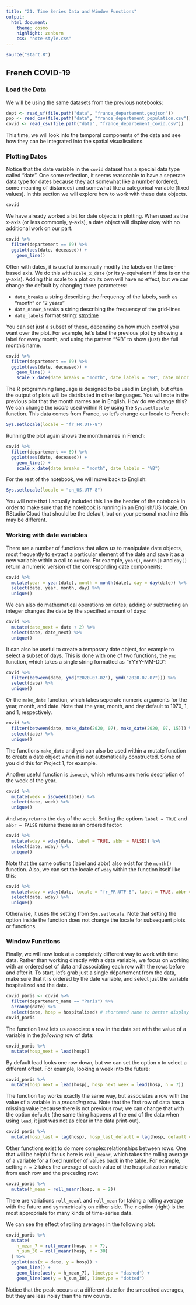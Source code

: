 ```yaml
---
title: "21. Time Series Data and Window Functions"
output:
  html_document:
    theme: cosmo
    highlight: zenburn
    css: "note-style.css"
---
```


```r
source("start.R")
```

## French COVID-19

### Load the Data

We will be using the same datasets from the previous notebooks:

```r
dept <- read_sf(file.path("data", "france_departement.geojson"))
pop <- read_csv(file.path("data", "france_departement_population.csv"))
covid <- read_csv(file.path("data", "france_departement_covid.csv"))
```

This time, we will look into the temporal components of the data
and see how they can be integrated into the spatial visualisations.

### Plotting Dates

Notice that the date variable in the `covid` dataset has a special data
type called "date". One some reflection, it seems reasonable to have a
seperate data type for dates because they act somewhat like a number
(ordered, some meaning of distances) and somewhat like a categorical
variable (fixed values). In this section we will explore how to work with
these data objects.

```r
covid
```

We have already worked a bit for date objects in plotting. When used as the
x-axis (or less commonly, y-axis), a date object will display okay with no
additional work on our part.

```r
covid %>%
  filter(departement == 69) %>%
  ggplot(aes(date, deceased)) +
    geom_line()
```

Often with dates, it is useful to manually modify the labels on the time-based
axis. We do this with `scale_x_date` (or its y-equivalent if time is on the
y-axis). Adding this scale to a plot on its own will have no effect, but we can
change the default by changing three parameters:

- `date_breaks` a string describing the frequency of the labels, such as
   "month" or "2 years"
- `date_minor_breaks` a string describing the frequency of the grid-lines
- `date_labels` format string: [strptime](https://rdrr.io/r/base/strptime.html)

You can set just a subset of these, depending on how much control you want over
the plot. For example, let's label the previous plot by showing a label for
every month, and using the pattern "%B" to show (just) the full month's name.

```r
covid %>%
  filter(departement == 69) %>%
  ggplot(aes(date, deceased)) +
    geom_line() +
    scale_x_date(date_breaks = "month", date_labels = "%B", date_minor_breaks = "month")
```

The R programming language is designed to be used in English, but often the
output of plots will be distributed in other languages. You will note in the
previous plot that the month names are in English. How do we change this? We
can change the *locale* used within R by using the `Sys.setlocale` function.
This data comes from France, so let's change our locale to French:

```r
Sys.setlocale(locale = "fr_FR.UTF-8")
```

Running the plot again shows the month names in French:

```r
covid %>%
  filter(departement == 69) %>%
  ggplot(aes(date, deceased)) +
    geom_line() +
    scale_x_date(date_breaks = "month", date_labels = "%B")
```

For the rest of the notebook, we will move back to English:

```r
Sys.setlocale(locale = "en_US.UTF-8")
```

You will note that I actually included this line the header of the notebook in
order to make sure that the notebook is running in an English/US locale. On
RStudio Cloud that should be the default, but on your personal machine this may
be different.

### Working with date variables

There are a number of functions that allow us to manipulate date objects, most
frequently to extract a particular element of the date and save it as a new
variable within a call to `mutate`. For example, `year()`, `month()` and
`day()` return a numeric version of the corresponding date components:

```r
covid %>%
  mutate(year = year(date), month = month(date), day = day(date)) %>%
  select(date, year, month, day) %>%
  unique()
```

We can also do mathematical operations on dates; adding or subtracting
an integer changes the date by the specified amount of days:

```r
covid %>%
  mutate(date_next = date + 2) %>%
  select(date, date_next) %>%
  unique()
```

It can also be useful to create a temporary date object, for example to select
a subset of days. This is done with one of two functions, the `ymd` function,
which takes a single string formatted as "YYYY-MM-DD":

```r
covid %>%
  filter(between(date, ymd("2020-07-02"), ymd("2020-07-07"))) %>%
  select(date) %>%
  unique()
```

Or the `make_date` function, which takes seperate numeric arguments for the
year, month, and date. Note that the year, month, and day default to 1970,
1, and 1, respectively.

```r
covid %>%
  filter(between(date, make_date(2020, 07), make_date(2020, 07, 15))) %>%
  select(date) %>%
  unique()
```

The functions `make_date` and `ymd` can also be used within a mutate function
to create a date object when it is not automatically constructed. Some of you
did this for Project 1, for example.

Another useful function is `isoweek`, which returns a numeric description
of the week of the year.

```r
covid %>%
  mutate(week = isoweek(date)) %>%
  select(date, week) %>%
  unique()
```

And `wday` returns the day of the week. Setting the options `label = TRUE`
and `abbr = FALSE` returns these as an ordered factor:

```r
covid %>%
  mutate(wday = wday(date, label = TRUE, abbr = FALSE)) %>%
  select(date, wday) %>%
  unique()
```

Note that the same options (label and abbr) also exist for the `month()`
function. Also, we can set the locale of `wday` within the function itself
like this:

```r
covid %>%
  mutate(wday = wday(date, locale = "fr_FR.UTF-8", label = TRUE, abbr = FALSE)) %>%
  select(date, wday) %>%
  unique()
```

Otherwise, it uses the setting from `Sys.setlocale`. Note that setting the
option inside the function does not change the locale for subsequent plots or
functions.

### Window Functions

Finally, we will now look at a completely different way to work with time data.
Rather than working directly with a date variable, we focus on working with an
ordered set of data and associating each row with the rows before and after it.
To start, let's grab just a single département from the data, make sure that
it is ordered by the date variable, and select just the variable hospitalized
and the date.

```r
covid_paris <- covid %>%
  filter(departement_name == "Paris") %>%
  arrange(date) %>%
  select(date, hosp = hospitalised) # shortened name to better display below
covid_paris
```

The function `lead` lets us associate a row in the data set with the
value of a variable in the *following* row of data:

```r
covid_paris %>%
  mutate(hosp_next = lead(hosp))
```

By default lead looks one row down, but we can set the option `n`
to select a different offset. For example, looking a week into
the future:

```r
covid_paris %>%
  mutate(hosp_next = lead(hosp), hosp_next_week = lead(hosp, n = 7))
```

The function `lag` works exactly the same way, but associates a row with
the value of a variable in a *preceding* row. Note that the first row of
data has a missing value because there is not previous row; we can change
that with the option `default` (the same thing happens at the end of the
data when using `lead`, it just was not as clear in the data print-out).

```r
covid_paris %>%
  mutate(hosp_last = lag(hosp), hosp_last_default = lag(hosp, default = 0))
```

Other functions exist to do more complex relationships between rows. One
that will be helpful for us here is `roll_meanr`, which takes the rolling
average of a variable for a fixed number of values back in the table.
For example, setting `n = 2` takes the average of each value of the
hospitalization variable from each row and the preceding row:

```r
covid_paris %>%
  mutate(h_mean = roll_meanr(hosp, n = 2))
```

There are variations `roll_meanl` and `roll_mean` for taking a rolling
average with the future and symmetrically on either side. The `r` option
(right) is the most appropriate for many kinds of time-series data.

We can see the effect of rolling averages in the following plot:

```r
covid_paris %>%
  mutate(
    h_mean_7 = roll_meanr(hosp, n = 7),
    h_sum_30 = roll_meanr(hosp, n = 30)
  ) %>%
  ggplot(aes(x = date, y = hosp)) +
    geom_line() +
    geom_line(aes(y = h_mean_7), linetype = "dashed") +
    geom_line(aes(y = h_sum_30), linetype = "dotted")
```

Notice that the peak occurs at a different date for the smoothed averages, but
they are less noisy than the raw counts.

